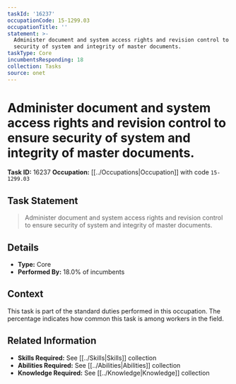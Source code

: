 ```yaml
---
taskId: '16237'
occupationCode: 15-1299.03
occupationTitle: ''
statement: >-
  Administer document and system access rights and revision control to ensure
  security of system and integrity of master documents.
taskType: Core
incumbentsResponding: 18
collection: Tasks
source: onet
---
```

# Administer document and system access rights and revision control to ensure security of system and integrity of master documents.

**Task ID:** 16237
**Occupation:** [[../Occupations|Occupation]] with code `15-1299.03`

## Task Statement

> Administer document and system access rights and revision control to ensure security of system and integrity of master documents.

## Details

- **Type:** Core
- **Performed By:** 18.0% of incumbents

## Context

This task is part of the standard duties performed in this occupation. The percentage indicates how common this task is among workers in the field.

## Related Information

- **Skills Required:** See [[../Skills|Skills]] collection
- **Abilities Required:** See [[../Abilities|Abilities]] collection
- **Knowledge Required:** See [[../Knowledge|Knowledge]] collection

